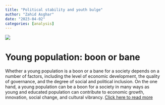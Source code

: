 ---
title: "Political stability and youth bulge"
author: "Zahid Asghar"
date: "2023-04-02"
categories: [analysis]
---

![](https://www.thenews.com.pk//assets/uploads/tns/2020-03-08/624794_8543147_6_tns.jpg)

# **Young population: boon or bane**

Whether a young population is a boon or a bane for a society depends on a number of factors, including the level of economic development, the quality of governance, and the degree of social and political inclusion. On the one hand, a young population can be a boon for a society in many ways as young and educated population can contribute to economic growth, innovation, social change, and cultural vibrancy. [Click here to read more](https://zahidasghar.com/talks/youth_bulge)
